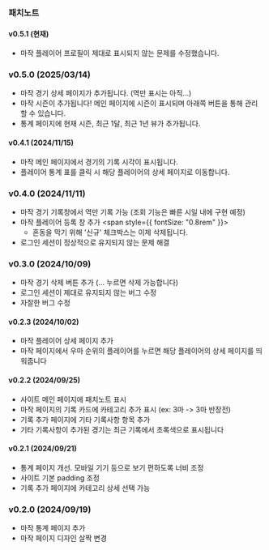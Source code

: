 ### 패치노트

#### v0.5.1 (현재)

- 마작 플레이어 프로필이 제대로 표시되지 않는 문제를 수정했습니다.

### v0.5.0 (2025/03/14)

- 마작 경기 상세 페이지가 추가됩니다. (역만 표시는 아직...)
- 마작 시즌이 추가됩니다! 메인 페이지에 시즌이 표시되며 아래쪽 버튼을 통해 관리할 수 있습니다.
- 통계 페이지에 현재 시즌, 최근 1달, 최근 1년 뷰가 추가됩니다.

#### v0.4.1 (2024/11/15)

- 마작 메인 페이지에서 경기의 기록 시각이 표시됩니다.
- 플레이어 통계 표를 클릭 시 해당 플레이어의 상세 페이지로 이동합니다.

### v0.4.0 (2024/11/11)

- 마작 경기 기록창에서 역만 기록 가능 (조회 기능은 빠른 시일 내에 구현 예정)
- 마작 플레이어 등록 창 추가
  <span style={{ fontSize: "0.8rem" }}>
    - 혼동을 막기 위해 '신규' 체크박스는 이제 삭제됩니다.
  </span>
- 로그인 세션이 정상적으로 유지되지 않는 문제 해결

### v0.3.0 (2024/10/09)

- 마작 경기 삭제 버튼 추가 (... 누르면 삭제 가능합니다)
- 로그인 세션이 제대로 유지되지 않는 버그 수정
- 자잘한 버그 수정

#### v0.2.3 (2024/10/02)

- 마작 플레이어 상세 페이지 추가
- 마작 페이지에서 우마 순위의 플레이어를 누르면 해당 플레이어의 상세 페이지를 띄워줍니다

#### v0.2.2 (2024/09/25)

- 사이트 메인 페이지에 패치노트 표시
- 마작 페이지의 기록 카드에 카테고리 추가 표시 (ex: 3마 -> 3마 반장전)
- 기록 추가 페이지에 기타 기록사항 항목 추가
- 기타 기록사항이 추가된 경기는 최근 기록에서 초록색으로 표시됩니다

#### v0.2.1 (2024/09/21)

- 통계 페이지 개선. 모바일 기기 등으로 보기 편하도록 너비 조정
- 사이트 기본 padding 조정
- 기록 추가 페이지에 카테고리 상세 선택 가능

### v0.2.0 (2024/09/19)

- 마작 통계 페이지 추가
- 마작 페이지 디자인 살짝 변경
